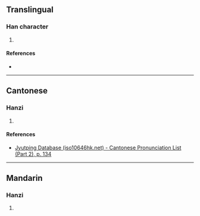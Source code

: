 {{character info/new}}
==Translingual==

===Han character===
{{Han char|rn=76|rad=欠|as=04|sn=8|four=|canj=ONNO,XONNO|ids=⿰今欠}}

# {{defn|Han|sort=欠04}}

====References====
* {{Han ref|kx=0566.150|dkj=16019|dj=0955.030|hdz=32136.030|uh=6B26|ud=27430}}

----

==Cantonese==

===Hanzi===
{{yue-hanzi|jyut=[[him1]]|y=him1}}

# {{defn|lang=yue|sort=欠04}}

====References====
*[http://www.iso10646hk.net/jp/document/download.jsp Jyutping Database (iso10646hk.net) - Cantonese Pronunciation List (Part 2), p. 134]

----

==Mandarin==

===Hanzi===
{{cmn-hanzi|pin=[[qiān]] ([[qian1]])|wg=ch'ien<sup>1</sup>}}

# {{defn|lang=cmn|sort=欠04}}